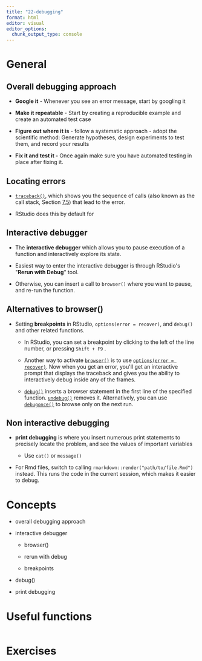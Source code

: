 ```yaml
---
title: "22-debugging"
format: html
editor: visual
editor_options: 
  chunk_output_type: console
---
```


# General

## Overall debugging approach

-   **Google it** - Whenever you see an error message, start by googling it

-   **Make it repeatable** - Start by creating a reproducible example and create an automated test case

-   **Figure out where it is** - follow a systematic approach - adopt the scientific method: Generate hypotheses, design experiments to test them, and record your results

-   **Fix it and test it -** Once again make sure you have automated testing in place after fixing it.

## Locating errors

-   [`traceback()`](https://rdrr.io/r/base/traceback.html), which shows you the sequence of calls (also known as the call stack, Section [7.5](#0)) that lead to the error.

-   RStudio does this by default for

## Interactive debugger

-   The **interactive debugger** which allows you to pause execution of a function and interactively explore its state.

-   Easiest way to enter the interactive debugger is through RStudio\'s \"**Rerun with Debug**\" tool.

-   Otherwise, you can insert a call to `browser()` where you want to pause, and re-run the function.

## Alternatives to browser()

-   Setting **breakpoints** in RStudio, `options(error = recover)`, and `debug()` and other related functions.

    -   In RStudio, you can set a breakpoint by clicking to the left of the line number, or pressing `Shift + F9` .

    -   Another way to activate [`browser()`](https://rdrr.io/r/base/browser.html) is to use [`options(error = recover)`](https://rdrr.io/r/base/options.html). Now when you get an error, you\'ll get an interactive prompt that displays the traceback and gives you the ability to interactively debug inside any of the frames.

    -   [`debug()`](https://rdrr.io/r/base/debug.html) inserts a browser statement in the first line of the specified function. [`undebug()`](https://rdrr.io/r/base/debug.html) removes it. Alternatively, you can use [`debugonce()`](https://rdrr.io/r/base/debug.html) to browse only on the next run.

## Non interactive debugging

-   **print debugging** is where you insert numerous print statements to precisely locate the problem, and see the values of important variables

    -   Use `cat()` or `message()`

-   For Rmd files, switch to calling `rmarkdown::render("path/to/file.Rmd")` instead. This runs the code in the current session, which makes it easier to debug.

# Concepts

-   overall debugging approach

-   interactive debugger

    -   browser()

    -   rerun with debug

    -   breakpoints

-   debug()

-   print debugging

# Useful functions

```r

```

# Exercises
